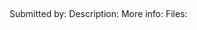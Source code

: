 =={{{title}}}==
Submitted by: ''{{{author}}}''
Description: ''{{{description}}}''
More info: {{{moreinfo}}}
Files:
{{{files}}}